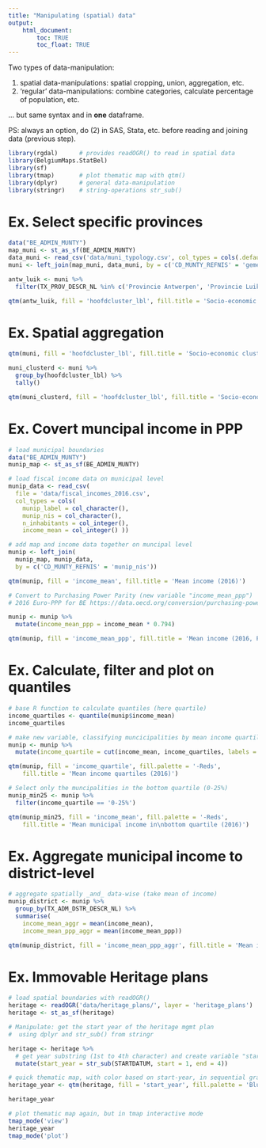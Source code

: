 ```yaml
---
title: "Manipulating (spatial) data"
output: 
    html_document:
        toc: TRUE
        toc_float: TRUE
---
```


Two types of data-manipulation: 

1. spatial data-manipulations: spatial cropping, union, aggregation, etc.
2. 'regular' data-manipulations: combine categories, calculate percentage of population, etc.

... but same syntax and in **one** dataframe.

PS: always an option, do (2) in SAS, Stata, etc. before reading and joining data (previous step).

```r
library(rgdal)      # provides readOGR() to read in spatial data
library(BelgiumMaps.StatBel)
library(sf)
library(tmap)       # plot thematic map with qtm()
library(dplyr)      # general data-manipulation
library(stringr)    # string-operations str_sub()
```


# Ex. Select specific provinces

```r
data("BE_ADMIN_MUNTY")
map_muni <- st_as_sf(BE_ADMIN_MUNTY)
data_muni <- read_csv('data/muni_typology.csv', col_types = cols(.default = col_character()))
muni <- left_join(map_muni, data_muni, by = c('CD_MUNTY_REFNIS' = 'gemeente_nis_code'))
```

```r
antw_luik <- muni %>%
  filter(TX_PROV_DESCR_NL %in% c('Provincie Antwerpen', 'Provincie Luik'))

qtm(antw_luik, fill = 'hoofdcluster_lbl', fill.title = 'Socio-economic cluster')
```


# Ex. Spatial aggregation 

```r
qtm(muni, fill = 'hoofdcluster_lbl', fill.title = 'Socio-economic cluster')
```

```r
muni_clusterd <- muni %>%
  group_by(hoofdcluster_lbl) %>%
  tally()
```


```r
qtm(muni_clusterd, fill = 'hoofdcluster_lbl', fill.title = 'Socio-economic cluster')
```

# Ex. Covert muncipal income in PPP

```r
# load municipal boundaries
data("BE_ADMIN_MUNTY")
munip_map <- st_as_sf(BE_ADMIN_MUNTY)

# load fiscal income data on municipal level
munip_data <- read_csv(
  file = 'data/fiscal_incomes_2016.csv', 
  col_types = cols(
    munip_label = col_character(),
    munip_nis = col_character(),
    n_inhabitants = col_integer(),
    income_mean = col_integer() ))

# add map and income data together on muncipal level
munip <- left_join(
  munip_map, munip_data, 
  by = c('CD_MUNTY_REFNIS' = 'munip_nis'))
```

```r
qtm(munip, fill = 'income_mean', fill.title = 'Mean income (2016)')
```

```r
# Convert to Purchasing Power Parity (new variable "income_mean_ppp")
# 2016 Euro-PPP for BE https://data.oecd.org/conversion/purchasing-power-parities-ppp.htm 

munip <- munip %>%
  mutate(income_mean_ppp = income_mean * 0.794)
```

```r
qtm(munip, fill = 'income_mean_ppp', fill.title = 'Mean income (2016, PPP)')
```

# Ex. Calculate, filter and plot on quantiles

```r
# base R function to calculate quantiles (here quartile)
income_quartiles <- quantile(munip$income_mean)
income_quartiles
```


```r
# make new variable, classifying muncicipalities by mean income quartile ("income_quartile")
munip <- munip %>% 
  mutate(income_quartile = cut(income_mean, income_quartiles, labels = c('0-25%', '26-50%', '51-75%', '76-100%')))
```

```r
qtm(munip, fill = 'income_quartile', fill.palette = '-Reds', 
    fill.title = 'Mean income quartiles (2016)')
```

```r
# Select only the muncipalities in the bottom quartile (0-25%)
munip_min25 <- munip %>%
  filter(income_quartile == '0-25%')

qtm(munip_min25, fill = 'income_mean', fill.palette = '-Reds', 
    fill.title = 'Mean municipal income in\nbottom quartile (2016)')
```


# Ex. Aggregate municipal income to district-level

```r
# aggregate spatially _and_ data-wise (take mean of income)
munip_district <- munip %>%
  group_by(TX_ADM_DSTR_DESCR_NL) %>%
  summarise(
    income_mean_aggr = mean(income_mean),
    income_mean_ppp_aggr = mean(income_mean_ppp))
```

```r
qtm(munip_district, fill = 'income_mean_ppp_aggr', fill.title = 'Mean income (2016, PPP)')
```



# Ex. Immovable Heritage plans


```r
# load spatial boundaries with readOGR()
heritage <- readOGR('data/heritage_plans/', layer = 'heritage_plans')
heritage <- st_as_sf(heritage)
```


```r
# Manipulate: get the start year of the heritage mgmt plan
#  using dplyr and str_sub() from stringr

heritage <- heritage %>%
  # get year substring (1st to 4th character) and create variable "start_year"
  mutate(start_year = str_sub(STARTDATUM, start = 1, end = 4)) 
```

```r
# quick thematic map, with color based on start-year, in sequential gradient of blues
heritage_year <- qtm(heritage, fill = 'start_year', fill.palette = 'Blues')

heritage_year
```

```r
# plot thematic map again, but in tmap interactive mode
tmap_mode('view')
heritage_year
tmap_mode('plot')
```


